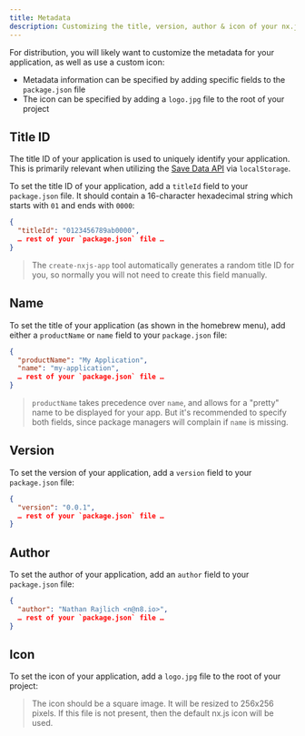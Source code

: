 ```yaml
---
title: Metadata
description: Customizing the title, version, author & icon of your nx.js application
---
```



For distribution, you will likely want to customize the metadata for your application, as well as use a custom icon:
* Metadata information can be specified by adding specific fields to the `package.json` file
* The icon can be specified by adding a `logo.jpg` file to the root of your project

## Title ID

The title ID of your application is used to uniquely identify your application. This is
primarily relevant when utilizing the [Save Data API](/docs/switch/save-data) via `localStorage`.

To set the title ID of your application, add a `titleId` field to your `package.json` file.
It should contain a 16-character hexadecimal string which starts with `01` and ends with `0000`:

```json title="package.json"
{
  "titleId": "0123456789ab0000",
  … rest of your `package.json` file …
}
```

> The `create-nxjs-app` tool automatically generates a random title ID for you,
> so normally you will not need to create this field manually.

## Name

To set the title of your application (as shown in the homebrew menu), add either a
`productName` or `name` field to your `package.json` file:

```json title="package.json"
{
  "productName": "My Application",
  "name": "my-application",
  … rest of your `package.json` file …
}
```

> `productName` takes precedence over `name`, and allows for a "pretty" name to be
> displayed for your app. But it's recommended to specify both fields, since
> package managers will complain if `name` is missing.

## Version

To set the version of your application, add a `version` field to your `package.json` file:

```json title="package.json"
{
  "version": "0.0.1",
  … rest of your `package.json` file …
}
```

## Author

To set the author of your application, add an `author` field to your `package.json` file:

```json title="package.json"
{
  "author": "Nathan Rajlich <n@n8.io>",
  … rest of your `package.json` file …
}
```

## Icon

To set the icon of your application, add a `logo.jpg` file to the root of your project:

<Files>
  <File name="logo.jpg" />
  <File name="package.json" />
  <Folder name="src" defaultOpen>
    <File name="main.ts" />
  </Folder>
</Files>

> The icon should be a square image. It will be resized to 256x256 pixels. If this file is
> not present, then the default nx.js icon will be used.
